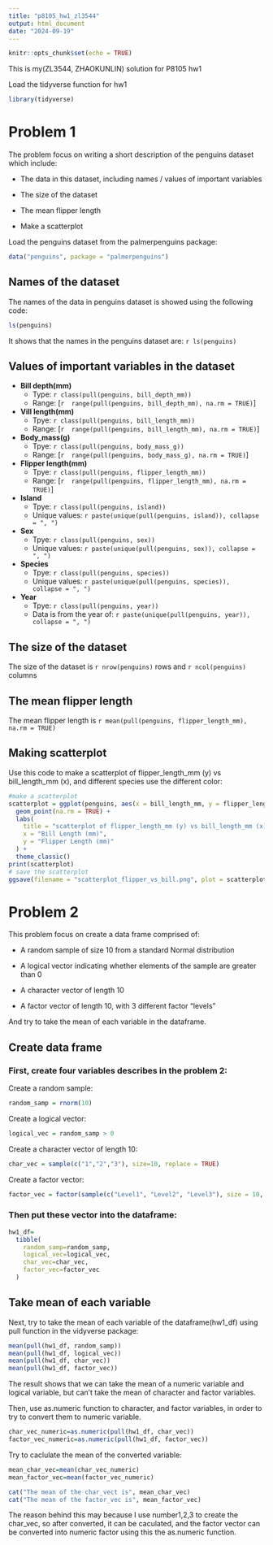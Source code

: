 ```yaml
---
title: "p8105_hw1_zl3544"
output: html_document
date: "2024-09-19"
---
```


```r
knitr::opts_chunk$set(echo = TRUE)
```
This is my(ZL3544, ZHAOKUNLIN) solution for P8105 hw1

Load the tidyverse function for hw1
```r
library(tidyverse)
```
# Problem 1

The problem focus on writing a short description of the penguins dataset which include:

* The data in this dataset, including names / values of important variables

* The size of the dataset

* The mean flipper length

* Make a scatterplot

Load the penguins dataset from the palmerpenguins package:
```r
data("penguins", package = "palmerpenguins")
```
## Names of the dataset

The names of the data in penguins dataset is showed using the following code:
```r
ls(penguins)
```
It shows that the names in the penguins dataset are: `r ls(penguins)`

## Values of important variables in the dataset
*   __Bill depth(mm)__
    * Type: `r class(pull(penguins, bill_depth_mm))`
    * Range: [`r  range(pull(penguins, bill_depth_mm), na.rm = TRUE)`]
*   __Vill length(mm)__
    * Tpye: `r class(pull(penguins, bill_length_mm))`
    * Range: [`r  range(pull(penguins, bill_length_mm), na.rm = TRUE)`]
*   __Body_mass(g)__
    * Tpye: `r class(pull(penguins, body_mass_g))`
    * Range: [`r  range(pull(penguins, body_mass_g), na.rm = TRUE)`]
*   __Flipper length(mm)__
    * Tpye: `r class(pull(penguins, flipper_length_mm))`
    * Range: [`r  range(pull(penguins, flipper_length_mm), na.rm = TRUE)`]
*   __Island__
    * Tpye: `r class(pull(penguins, island))`
    * Unique values: `r paste(unique(pull(penguins, island)), collapse = ", ")`
*   __Sex__
    * Tpye: `r class(pull(penguins, sex))`
    * Unique values: `r paste(unique(pull(penguins, sex)), collapse = ", ")`
*   __Species__
    * Tpye: `r class(pull(penguins, species))`
    * Unique values: `r paste(unique(pull(penguins, species)), 
    collapse = ", ")`
*   __Year__
    * Tpye: `r class(pull(penguins, year))`
    * Data is from the year of: `r paste(unique(pull(penguins, year)), collapse = ", ")`

## The size of the dataset

The size of the dataset is `r nrow(penguins)` rows and `r ncol(penguins)` columns

## The mean flipper length

The mean flipper length is `r mean(pull(penguins, flipper_length_mm), na.rm = TRUE)`

## Making scatterplot

Use this code to make a scatterplot of flipper_length_mm (y) vs bill_length_mm (x), and different species use the different color:
```r
#make a scatterplot
scatterplot = ggplot(penguins, aes(x = bill_length_mm, y = flipper_length_mm, color = species)) +
  geom_point(na.rm = TRUE) +
  labs(
    title = "scatterplot of flipper_length_mm (y) vs bill_length_mm (x)",
    x = "Bill Length (mm)",
    y = "Flipper Length (mm)"
  ) +
  theme_classic()
print(scatterplot)
# save the scatterplot
ggsave(filename = "scatterplot_flipper_vs_bill.png", plot = scatterplot, width = 6, height = 6)

```
# Problem 2
This problem focus on create a data frame comprised of:

  * A random sample of size 10 from a standard Normal distribution

  * A logical vector indicating whether elements of the sample are 
  greater than 0

  * A character vector of length 10

  * A factor vector of length 10, with 3 different factor “levels”

And try to take the mean of each variable in the dataframe.

## Create data frame
### First, create four variables describes in the problem 2:

Create a random sample:
```r
random_samp = rnorm(10)
```

Create a logical vector:
```r
logical_vec = random_samp > 0
```

Create a character vector of length 10:
```r
char_vec = sample(c("1","2","3"), size=10, replace = TRUE)
```

Create a factor vector:
```r
factor_vec = factor(sample(c("Level1", "Level2", "Level3"), size = 10, replace = TRUE))
```

### Then put these vector into the dataframe:
```r
hw1_df=
  tibble(
    random_samp=random_samp,
    logical_vec=logical_vec,
    char_vec=char_vec,
    factor_vec=factor_vec
  )
```

## Take mean of each variable
Next, try to take the mean of each variable of the dataframe(hw1_df) using pull function in the vidyverse package:
```r
mean(pull(hw1_df, random_samp))
mean(pull(hw1_df, logical_vec))
mean(pull(hw1_df, char_vec))
mean(pull(hw1_df, factor_vec))
```

The result shows that we can take the mean of a numeric variable and logical variable, but can't take the mean of character and factor variables.

Then, use as.numeric function to character, and factor variables, in order to try to convert them to numeric variable.
```r
char_vec_numeric=as.numeric(pull(hw1_df, char_vec))
factor_vec_numeric=as.numeric(pull(hw1_df, factor_vec))
```
Try to caclulate the mean of the converted variable:
```r
mean_char_vec=mean(char_vec_numeric)
mean_factor_vec=mean(factor_vec_numeric)

```
```r
cat("The mean of the char_vect is", mean_char_vec)
cat("The mean of the factor_vec is", mean_factor_vec)
```

The reason behind this may because I use number1,2,3 to create the char_vec, so after converted, it can be caculated, and the factor vector can be converted into numeric factor using this the as.numeric function.
